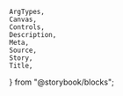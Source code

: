     ArgTypes,
    Canvas,
    Controls,
    Description,
    Meta,
    Source,
    Story,
    Title,
} from "@storybook/blocks";


<Meta of={stories} />
<Title of={stories} />
<Description of={Loader} />

## Example

<Canvas
    sourceState="shown"
    of={stories.Default}
/>
